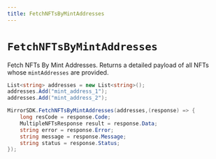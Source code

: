 ```yaml
---
title: FetchNFTsByMintAddresses
---
```


# `FetchNFTsByMintAddresses`

Fetch NFTs By Mint Addresses. Returns a detailed payload of all NFTs whose `mintAddresses`
are provided.

```csharp
List<string> addresses = new List<string>();
addresses.Add("mint_address_1");
addresses.Add("mint_address_2");

MirrorSDK.FetchNFTsByMintAddresses(addresses,(response) => {
    long resCode = response.Code;
    MultipleNFTsResponse result = response.Data;
    string error = response.Error;
    string message = response.Message;
    string status = response.Status;
});
```